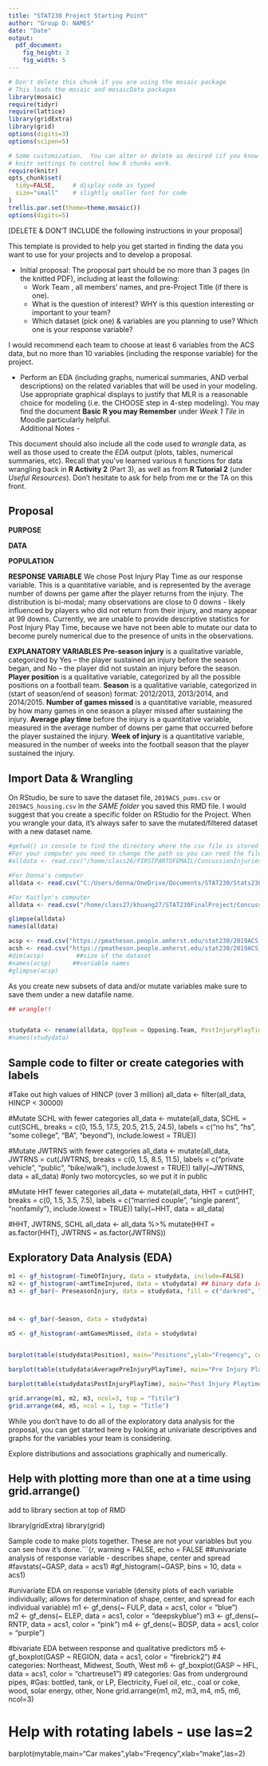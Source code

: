 ```yaml
---
title: "STAT230 Project Starting Point"
author: "Group D: NAMES"
date: "Date"
output: 
  pdf_document:
    fig_height: 3
    fig_width: 5
---
```


```r
# Don't delete this chunk if you are using the mosaic package
# This loads the mosaic and mosaicData packages
library(mosaic)
require(tidyr)
require(lattice)
library(gridExtra)
library(grid)
options(digits=3)
options(scipen=5)
```

```r
# Some customization.  You can alter or delete as desired (if you know what you are doing).
# knitr settings to control how R chunks work.
require(knitr)
opts_chunk$set(
  tidy=FALSE,     # display code as typed
  size="small"    # slightly smaller font for code
)
trellis.par.set(theme=theme.mosaic())  
options(digits=5)
```


[DELETE & DON'T INCLUDE the following instructions in your proposal]   

This template is provided to help you get started in finding the data you want to use for your projects and to develop a proposal.

* Initial proposal: The proposal part should be no more than 3 pages (in the knitted PDF), including at least the following:  
    + Work Team , all members’ names, and pre-Project Title (if there is one).
    + What is the question of interest? WHY is this question interesting or important to your team?
    + Which dataset (pick one) & variables are you planning to use? Which one is your response variable?  
 
I would recommend each team to choose at least 6 variables from the ACS data, but no more than 10 variables (including the response variable) for the project. 

* Perform an EDA (including graphs, numerical summaries, AND verbal descriptions) on the related variables that will be used in your modeling. Use appropriate graphical displays to justify that MLR is a reasonable choice for modeling (i.e. the CHOOSE step in 4-step modeling). You may find the document **Basic R you may Remember** under *Week 1 Tile* in Moodle particularly helpful.      
Additional Notes -   

This document should also include all the code used to *wrangle* data, as well as those used to create the *EDA* output (plots, tables, numerical summaries, etc). Recall that you've learned various `R` functions for data wrangling back in **R Activity 2** (Part 3), as well as from **R Tutorial 2** (under *Useful Resources*). Don't hesitate to ask for help from me or the TA on this front.      


## Proposal    

**PURPOSE**

**DATA**

**POPULATION**

**RESPONSE VARIABLE**
We chose Post Injury Play Time as our response variable. This is a quantitative variable, and is represented by the average number of downs per game after the player returns from the injury. The distribution is bi-modal; many observations are close to 0 downs - likely influenced by  players who did not return from their injury, and many appear at 99 downs. Currently, we are unable to provide descriptive statistics for Post Injury Play Time, because we have not been able to mutate our data to become purely numerical due to the presence of units in the observations. 

**EXPLANATORY VARIABLES**
**Pre-season injury** is a qualitative variable, categorized by Yes – the player sustained an injury before the season began, and No – the player did not sustain an injury before the season.
**Player position** is a qualitative variable, categorized by all the possible positions on a football team. 
**Season** is a qualitative variable, categorized in (start of season/end of season) format:  2012/2013, 2013/2014, and 2014/2015. 
**Number of games missed** is a quantitative variable, measured by how many games in one season a player missed after sustaining the injury. 
**Average play time** before the injury is a quantitative variable, measured in the average number of downs per game that occurred before the player sustained the injury. 
**Week of injury** is a quantitative variable, measured in the number of weeks into the football season that the player sustained the injury.


## Import Data & Wrangling   

On RStudio, be sure to save the dataset file, `2019ACS_pums.csv` or `2019ACS_housing.csv` in *the SAME folder* you saved this RMD file. I would suggest that you create a specific folder on RStudio for the Project. When you wrangle your data, it's always safer to save the mutated/filtered dataset with a new dataset name.     

```r
#getwd() in console to find the directory where the csv file is stored on your computer
#For your computer you need to change the path so you can reed the file
#alldata <- read.csv("/home/class26/FIRSTPARTOFEMAIL/ConcussionInjuries2012-2014.csv") 

#For Donna's computer
alldata <- read.csv("C:/Users/donna/OneDrive/Documents/STAT230/Stats230FinalProject/ConcussionInjuries2012-2014.csv") 

#For Kaitlyn's computer
alldata <- read.csv("/home/class27/khuang27/STAT230FinalProject/ConcussionInjuries2012-2014.csv")

glimpse(alldata)
names(alldata)
```

```r
acsp <- read.csv("https://pmatheson.people.amherst.edu/stat230/2019ACS_pums.csv")         ##read in person data
acsh <- read.csv("https://pmatheson.people.amherst.edu/stat230/2019ACS_housing.csv")      ##read in housing data
#dim(acsp)         ##size of the dataset
#names(acsp)      ##variable names   
#glimpse(acsp)
```


As you create new subsets of data and/or mutate variables make sure to save them under a new datafile name.  
```r
## wrangle!!  



```

```r

studydata <- rename(alldata, OppTeam = Opposing.Team, PostInjuryPlayTime = Play.Time.After.Injury, PreseasonInjury = Pre.Season.Injury., OnWinningTeam = Winning.Team., amtTimeInjured = Weeks.Injured, TimeOfInjury = Week.of.Injury, UnknownInjury = Unknown.Injury., ReportedTypeOfInjury = Reported.Injury.Type, AveragePreInjuryPlayTime = Average.Playtime.Before.Injury, TotalSnaps = Total.Snaps, amtGamesMissed = Games.Missed)
#names(studydata)
```

## Sample code to filter or create categories with labels

#Take out high values of HINCP (over 3 million)
all_data <- filter(all_data, HINCP < 30000)

#Mutate SCHL with fewer categories
all_data <- mutate(all_data, SCHL = cut(SCHL, breaks = c(0, 15.5, 17.5, 20.5, 21.5, 24.5), labels = c("no hs", "hs", "some college", "BA", "beyond"), include.lowest = TRUE))

#Mutate JWTRNS with fewer categories
all_data <- mutate(all_data, JWTRNS = cut(JWTRNS, breaks = c(0, 1.5, 8.5, 11.5), labels = c("private vehicle", "public", "bike/walk"), include.lowest = TRUE))
tally(~JWTRNS, data = all_data)
#only two motorcycles, so we put it in public

#Mutate HHT fewer categories
all_data <- mutate(all_data, HHT = cut(HHT, breaks = c(0, 1.5, 3.5, 7.5), labels = c("married couple", "single parent", "nonfamily"), include.lowest = TRUE))
tally(~HHT, data = all_data)

#HHT, JWTRNS, SCHL
all_data <- all_data %>%
  mutate(HHT = as.factor(HHT), JWTRNS = as.factor(JWTRNS))





## Exploratory Data Analysis (EDA)

```r
m1 <- gf_histogram(~TimeOfInjury, data = studydata, include=FALSE)
m2 <- gf_histogram(~amtTimeInjured, data = studydata) ## binary data idk what the data means like 1 week or 0 weeks??
m3 <- gf_bar(~ PreseasonInjury, data = studydata, fill = c("darkred", "forestgreen"))



m4 <- gf_bar(~Season, data = studydata)

m5 <- gf_histogram(~amtGamesMissed, data = studydata)


barplot(table(studydata$Position), main="Positions",ylab="Freqency", cex.axis = 0.8, cex.names = 0.6, las=2)

barplot(table(studydata$AveragePreInjuryPlayTime), main="Pre Injury Playtime",ylab="Freqency", cex.axis = 0.8, cex.names = 0.6, las=2)

barplot(table(studydata$PostInjuryPlayTime), main="Post Injury Playtime",ylab="Freqency", cex.axis = 0.8, cex.names = 0.6, las=2)

grid.arrange(m1, m2, m3, ncol=3, top = "Titile") 
grid.arrange(m4, m5, ncol = 1, top = "Title")

```

While you don't have to do all of the exploratory data analysis for the proposal, you can get started here by looking at univariate descriptives and graphs for the variables your team is considering.

Explore distributions and associations graphically and numerically.


## Help with plotting more than one at a time using grid.arrange()
add to library section at top of RMD

library(gridExtra)
library(grid)

Sample code to make plots together.  These are not your variables but you can see how it's done.```{r, warning = FALSE, echo = FALSE
##univariate analysis of response variable - describes shape, center and spread
#favstats(~GASP, data = acs1)
#gf_histogram(~GASP, bins = 10, data = acs1)

#univariate EDA on response variable (density plots of each variable individually; allows for determination of shape, center, and spread for each individual variable) 
m1 <- gf_dens(~ FULP, data = acs1, color = "blue")         
m2 <- gf_dens(~ ELEP, data = acs1, color = "deepskyblue")
m3 <- gf_dens(~ RNTP, data = acs1, color = "pink")
m4 <- gf_dens(~ BDSP, data = acs1, color = "purple")

#bivariate EDA between response and qualitative predictors
m5 <- gf_boxplot(GASP ~ REGION, data = acs1, color = "firebrick2") #4 categories: Northeast, Midwest, South, West
m6 <- gf_boxplot(GASP ~ HFL, data = acs1, color = "chartreuse1") #9 categories: Gas from underground pipes, 
#Gas: bottled, tank, or LP, Electricity, Fuel oil, etc., coal or coke, wood, solar energy, other, None
grid.arrange(m1, m2, m3, m4, m5, m6, ncol=3) 




# Help with rotating labels - use las=2
barplot(mytable,main="Car makes",ylab="Freqency",xlab="make",las=2)